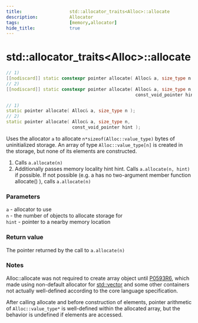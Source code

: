 ```yaml
---
title:                  std::allocator_traits<Alloc>::allocate
description:            Allocator
tags:                   [memory,allocator]
hide_title:             true
---
```


# std::allocator_traits&lt;Alloc>::allocate

```cpp title="Since C++20"
// 1)
[[nodiscard]] static constexpr pointer allocate( Alloc& a, size_type n );
// 2)
[[nodiscard]] static constexpr pointer allocate( Alloc& a, size_type n,
                                                 const_void_pointer hint );
```
```cpp title="Since C++11, Until C++20"
// 1)
static pointer allocate( Alloc& a, size_type n );
// 2)
static pointer allocate( Alloc& a, size_type n,
                         const_void_pointer hint );
```

		
Uses the allocator `a` to allocate `n*sizeof(Alloc::value_type)` bytes of uninitialized storage. An array of type `Alloc::value_type[n]` is created in the storage, 
but none of its elements are constructed.

1) Calls `a.allocate(n)` <br/>
2) Additionally passes memory locality hint hint. Calls `a.allocate(n, hint)` if possible. 
If not possible (e.g. a has no two-argument member function allocate() ), calls `a.allocate(n)`

### Parameters
`a`	-	allocator to use <br/>
`n`	-	the number of objects to allocate storage for <br/>
`hint`	-	pointer to a nearby memory location <br/>
### Return value
The pointer returned by the call to `a.allocate(n)`

### Notes
Alloc::allocate was not required to create array object until [P0593R6](https://www.open-std.org/jtc1/sc22/wg21/docs/papers/2020/p0593r6.html), 
which made using non-default allocator for [std::vector](/docs/std/containers/arrays/vector/) and some other containers not actually well-defined according 
to the core language specification.

After calling allocate and before construction of elements, pointer arithmetic of `Alloc::value_type*` is well-defined within the allocated array, 
but the behavior is undefined if elements are accessed.